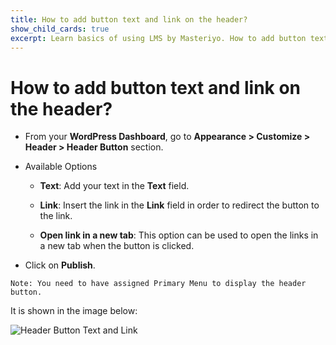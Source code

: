 ---
title: How to add button text and link on the header?
show_child_cards: true
excerpt: Learn basics of using LMS by Masteriyo. How to add button text and link on the header.
---

# How to add button text and link on the header?

- From your **WordPress Dashboard**, go to **Appearance > Customize > Header > Header Button** section.

- Available Options
   - **Text**: Add your text in the **Text** field.

   - **Link**: Insert the link in the **Link** field in order to redirect the button to the link.

   - **Open link in a new tab**: This option can be used to open the links in a new tab when the button is clicked.


- Click on **Publish**.

```
Note: You need to have assigned Primary Menu to display the header button.
```

It is shown in the image below:

![Header Button Text and Link](https://user-images.githubusercontent.com/109593521/184350143-95f2aaba-b3fb-4d91-bc67-72c8e62d3f4c.png)

